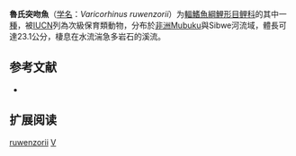 {{Speciesbox
| name = 魯氏突吻魚
| status = VU
| status_system = IUCN3.1
| image = 
| genus = Varicorhinus
| species = ruwenzorii
| authority = [[Pellegrin|Pellegrin]], 1909
| synonyms = *''Capoeta ruwenzorii''<br /><small>Pellegrin, 1909</small>
*''Capoëta ruwenzorii''<br /><small>Pellegrin, 1909</small>
*''Varicorhinus ruwenzori''<br /><small>Pellegrin, 1909</small>
}}

'''魯氏突吻魚'''（[[学名|学名]]：''Varicorhinus ruwenzorii''）为[[輻鰭魚綱|輻鰭魚綱]][[鯉形目|鯉形目]][[鲤科|鲤科]]的其中一[[種|種]]，被[[IUCN|IUCN]]列為次級保育類動物，分布於[[非洲|非洲]]Mubuku與Sibwe河流域，體長可達23.1公分，棲息在水流湍急多岩石的溪流。

==参考文献==
*{{FishBase_species|genus=Varicorhinus|species=ruwenzorii|year=2011|month=12}}

== 扩展阅读 ==
{{refbegin}}
{{wikispecies-inline|Varicorhinus ruwenzorii|魯氏突吻魚}}
{{refend}}
{{Taxonbar|from=Q2249361}}

[[Category:突吻魚屬|ruwenzorii]]
[[Category:1909年描述的鱼类|V]]


{{Cypriniformes-stub}}